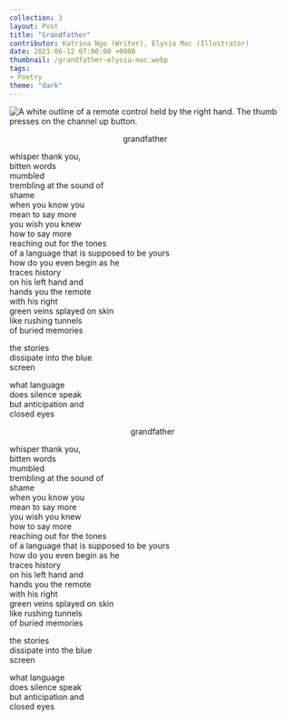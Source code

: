 ---
collection: 3
layout: Post
title: "Grandfather"
contributor: Katrina Ngo (Writer), Elysia Mac (Illustrator)
date: 2021-06-12 07:00:00 +0000
thumbnail: /grandfather-elysia-mac.webp
tags: 
- Poetry
theme: "dark"
---
<div class="grandfather-mobile">
    <img src="{{ site.baseurl }}/uploads/3/grandfather-mobile-elysia-mac.png" 
        alt="A white outline of a remote control held by the right hand. The thumb presses on the channel up button." />
    <p style="margin-left: 200px; width: fit-content">grandfather</p>
    <p>whisper thank you,<br/>
    bitten words<br/>
    mumbled<br/>
    trembling at the sound of<br/>
    shame<br/>
    when you know you<br/>
    mean to say more<br/>
    you wish you knew<br/>
    how to say more<br/>
    reaching out for the tones<br/>
    of a language that is supposed to be yours<br/>
    how do you even begin as he<br/>
    traces history<br/>
    on his left hand and<br/>
    hands you the remote<br/>
    with his right<br/>
    green veins splayed on skin<br/>
    like rushing tunnels<br/>
    of buried memories</p>
    <p>the stories<br/>
    dissipate into the blue<br/>
    screen</p>
    <p>what language<br/>
    does silence speak<br/>
    but anticipation and<br/>
    closed eyes</p>
</div>

<div class="grandfather-main white" 
    title="A white outline of a remote control held by the right hand. The thumb presses on the channel up button.">
    <p style="margin-left: auto; margin-right: auto; width: fit-content">grandfather</p>
    <p>whisper thank you,<br/>
    bitten words<br/>
    mumbled<br/>
    trembling at the sound of<br/>
    shame<br/>
    when you know you<br/>
    mean to say more<br/>
    you wish you knew<br/>
    how to say more<br/>
    reaching out for the tones<br/>
    of a language that is supposed to be yours<br/>
    how do you even begin as he<br/>
    traces history<br/>
    on his left hand and<br/>
    hands you the remote<br/>
    with his right<br/>
    green veins splayed on skin<br/>
    like rushing tunnels<br/>
    of buried memories</p>
    <p>the stories<br/>
    dissipate into the blue<br/>
    screen</p>
    <p>what language<br/>
    does silence speak<br/>
    but anticipation and<br/>
    closed eyes</p>
</div>
